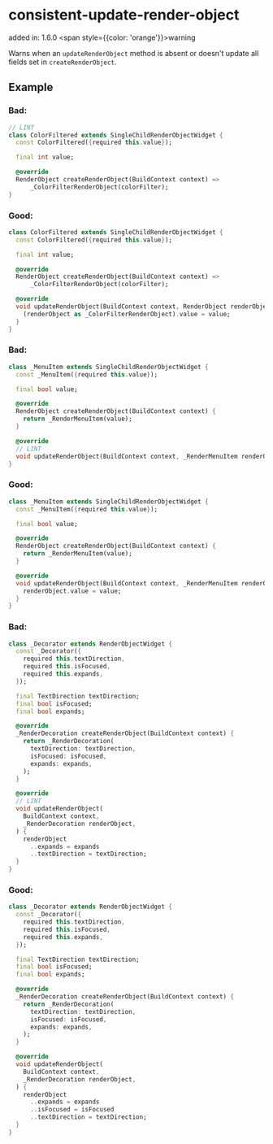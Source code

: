 # consistent-update-render-object
added in: 1.6.0 <span style={{color: 'orange'}}>warning</span>

Warns when an `updateRenderObject` method is absent or doesn't update all fields set in `createRenderObject`.

## Example
### Bad:
```dart
// LINT
class ColorFiltered extends SingleChildRenderObjectWidget {
  const ColorFiltered({required this.value});

  final int value;

  @override
  RenderObject createRenderObject(BuildContext context) =>
      _ColorFilterRenderObject(colorFilter);
}
```
### Good:
```dart
class ColorFiltered extends SingleChildRenderObjectWidget {
  const ColorFiltered({required this.value});

  final int value;

  @override
  RenderObject createRenderObject(BuildContext context) =>
      _ColorFilterRenderObject(colorFilter);

  @override
  void updateRenderObject(BuildContext context, RenderObject renderObject) {
    (renderObject as _ColorFilterRenderObject).value = value;
  }
}
```
### Bad:
```dart
class _MenuItem extends SingleChildRenderObjectWidget {
  const _MenuItem({required this.value});

  final bool value;

  @override
  RenderObject createRenderObject(BuildContext context) {
    return _RenderMenuItem(value);
  }

  @override
  // LINT
  void updateRenderObject(BuildContext context, _RenderMenuItem renderObject) {}
}
```
### Good:
```dart
class _MenuItem extends SingleChildRenderObjectWidget {
  const _MenuItem({required this.value});

  final bool value;

  @override
  RenderObject createRenderObject(BuildContext context) {
    return _RenderMenuItem(value);
  }

  @override
  void updateRenderObject(BuildContext context, _RenderMenuItem renderObject) {
    renderObject.value = value;
  }
}
```
### Bad:
```dart
class _Decorator extends RenderObjectWidget {
  const _Decorator({
    required this.textDirection,
    required this.isFocused,
    required this.expands,
  });

  final TextDirection textDirection;
  final bool isFocused;
  final bool expands;

  @override
  _RenderDecoration createRenderObject(BuildContext context) {
    return _RenderDecoration(
      textDirection: textDirection,
      isFocused: isFocused,
      expands: expands,
    );
  }

  @override
  // LINT
  void updateRenderObject(
    BuildContext context,
    _RenderDecoration renderObject,
  ) {
    renderObject
      ..expands = expands
      ..textDirection = textDirection;
  }
}
```
### Good:
```dart
class _Decorator extends RenderObjectWidget {
  const _Decorator({
    required this.textDirection,
    required this.isFocused,
    required this.expands,
  });

  final TextDirection textDirection;
  final bool isFocused;
  final bool expands;

  @override
  _RenderDecoration createRenderObject(BuildContext context) {
    return _RenderDecoration(
      textDirection: textDirection,
      isFocused: isFocused,
      expands: expands,
    );
  }

  @override
  void updateRenderObject(
    BuildContext context,
    _RenderDecoration renderObject,
  ) {
    renderObject
      ..expands = expands
      ..isFocused = isFocused
      ..textDirection = textDirection;
  }
}
```
